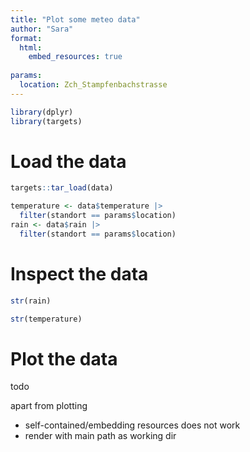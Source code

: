 ```yaml
---
title: "Plot some meteo data"
author: "Sara"
format: 
  html:
    embed_resources: true
    
params:
  location: Zch_Stampfenbachstrasse
---
```


```r
library(dplyr)
library(targets)
```


# Load the data

```r
targets::tar_load(data)

temperature <- data$temperature |>
  filter(standort == params$location)
rain <- data$rain |>
  filter(standort == params$location)
```

# Inspect the data

```r
str(rain)
```

```r
str(temperature)
```

# Plot the data

todo

apart from plotting

- self-contained/embedding resources does not work
- render with main path as working dir